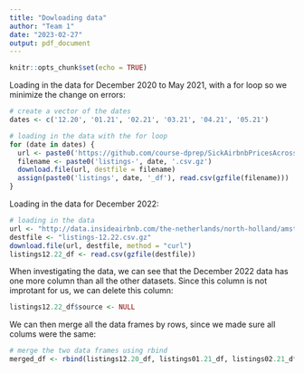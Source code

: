 ```yaml
---
title: "Dowloading data"
author: "Team 1"
date: "2023-02-27"
output: pdf_document
---
```


```r
knitr::opts_chunk$set(echo = TRUE)
```

Loading in the data for December 2020 to May 2021, with a for loop so we minimize the change on errors:
```r
# create a vector of the dates
dates <- c('12.20', '01.21', '02.21', '03.21', '04.21', '05.21')

# loading in the data with the for loop
for (date in dates) {
  url <- paste0('https://github.com/course-dprep/SickAirbnbPricesAcrossNetherlands/raw/main/Data/listings-', date, '.csv.gz')
  filename <- paste0('listings-', date, '.csv.gz')
  download.file(url, destfile = filename)
  assign(paste0('listings', date, '_df'), read.csv(gzfile(filename)))
}
```

Loading in the data for December 2022:
```r
# loading in the data
url <- "http://data.insideairbnb.com/the-netherlands/north-holland/amsterdam/2022-12-05/data/listings.csv.gz"
destfile <- "listings-12.22.csv.gz"
download.file(url, destfile, method = "curl")
listings12.22_df <- read.csv(gzfile(destfile))
```

When investigating the data, we can see that the December 2022 data has one more column than all the other datasets. Since this column is not improtant for us, we can delete this column:
```r
listings12.22_df$source <- NULL
````

We can then merge all the data frames by rows, since we made sure all colums were the same:
```r
# merge the two data frames using rbind
merged_df <- rbind(listings12.20_df, listings01.21_df, listings02.21_df, listings03.21_df, listings04.21_df, listings05.21_df, listings12.22_df)
```


